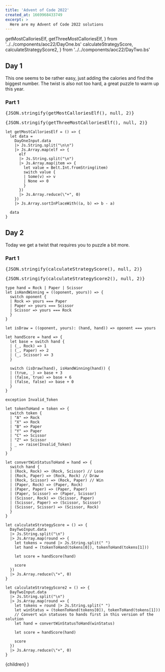 ```yaml
---
title: 'Advent of Code 2022'
created_at: 1669968433749
excerpt: >
  Here are my Advent of Code 2022 solutions
---
```


  getMostCalloriesElf,
  getThreeMostCalloriesElf,
} from '../../components/aoc22/DayOne.bs'
  calculateStrategyScore,
  calculateStrategyScore2,
} from '../../components/aoc22/DayTwo.bs'

## Day 1

This one seems to be rather easy, just adding the calories and find the biggest number. The twist is
also not too hard, a great puzzle to warm up this year.

### Part 1

<Spoiler summaryContent="Spoiler: sollution">
<pre>{JSON.stringify(getMostCalloriesElf(), null, 2)}</pre>

<pre>{JSON.stringify(getThreeMostCalloriesElf(), null, 2)}</pre>

```rescript
let getMostCalloriesElf = () => {
  let data =
    DayOneInput.data
    |> Js.String.split("\n\n")
    |> Js.Array.map(elf => {
      elf
      |> Js.String.split("\n")
      |> Js.Array.map(item => {
        let value = Belt.Int.fromString(item)
        switch value {
        | Some(v) => v
        | None => 0
        }
      })
      |> Js.Array.reduce(\"+", 0)
    })
    |> Js.Array.sortInPlaceWith((a, b) => b - a)

  data
}

```

</Spoiler>

## Day 2

Today we get a twist that requires you to puzzle a bit more.

### Part 1

<Spoiler summaryContent="Spoiler: sollution">
<pre>{JSON.stringify(calculateStrategyScore(), null, 2)}</pre>

<pre>{JSON.stringify(calculateStrategyScore2(), null, 2)}</pre>

```rescript
type hand = Rock | Paper | Scissor
let isHandWinning = ((oponent, yours)) => {
  switch oponent {
  | Rock => yours === Paper
  | Paper => yours === Scissor
  | Scissor => yours === Rock
  }
}

let isDraw = ((oponent, yours): (hand, hand)) => oponent === yours

let handScore = hand => {
  let base = switch hand {
  | (_, Rock) => 1
  | (_, Paper) => 2
  | (_, Scissor) => 3
  }

  switch (isDraw(hand), isHandWinning(hand)) {
  | (true, _) => base + 3
  | (false, true) => base + 6
  | (false, false) => base + 0
  }
}

exception Invalid_Token

let tokenToHand = token => {
  switch token {
  | "A" => Rock
  | "X" => Rock
  | "B" => Paper
  | "Y" => Paper
  | "C" => Scissor
  | "Z" => Scissor
  | _ => raise(Invalid_Token)
  }
}

let convertWinStatusToHand = hand => {
  switch hand {
  | (Rock, Rock) => (Rock, Scissor) // Lose
  | (Rock, Paper) => (Rock, Rock) // Draw
  | (Rock, Scissor) => (Rock, Paper) // Win
  | (Paper, Rock) => (Paper, Rock)
  | (Paper, Paper) => (Paper, Paper)
  | (Paper, Scissor) => (Paper, Scissor)
  | (Scissor, Rock) => (Scissor, Paper)
  | (Scissor, Paper) => (Scissor, Scissor)
  | (Scissor, Scissor) => (Scissor, Rock)
  }
}

let calculateStrategyScore = () => {
  DayTwoInput.data
  |> Js.String.split("\n")
  |> Js.Array.map(round => {
    let tokens = round |> Js.String.split(" ")
    let hand = (tokenToHand(tokens[0]), tokenToHand(tokens[1]))

    let score = handScore(hand)

    score
  })
  |> Js.Array.reduce(\"+", 0)
}

let calculateStrategyScore2 = () => {
  DayTwoInput.data
  |> Js.String.split("\n")
  |> Js.Array.map(round => {
    let tokens = round |> Js.String.split(" ")
    let winStatus = (tokenToHand(tokens[0]), tokenToHand(tokens[1]))
    // Convert win statuses to hands first in this version of the solution
    let hand = convertWinStatusToHand(winStatus)

    let score = handScore(hand)

    score
  })
  |> Js.Array.reduce(\"+", 0)
}

```

</Spoiler>

  <Layout title="Advent of Code 2022">{children}</Layout>
)
